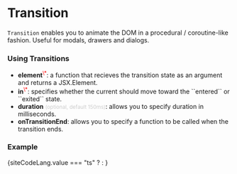 
# Transition

`Transition` enables you to animate the DOM in a procedural
/ coroutine-like fashion. Useful for modals, drawers and dialogs.

### Using Transitions
<ul>
  <li><b>element</b><sup style="color:red">\*</sup>: a function that recieves the transition state as an argument and returns a JSX.Element. </li>
  <li><b>in</b><sup style="color:red">\*</sup>: specifies whether the current <CodePreview data={TransitionStateTypePreview} /> should move toward the ``entered`` or ``exited`` state.</li>
  <li><b>duration</b> <small style="color:#ccc">(optional, default 150ms)</small>: allows you to specify duration in milliseconds.</li>
  <li><b>onTransitionEnd</b>: allows you to specify a function to be called when the transition ends.</li>
</ul>

### Example

{siteCodeLang.value === "ts" ? <ExampleCodeTS /> : <ExampleCode />}